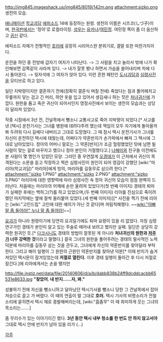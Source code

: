 http://img845.imageshack.us/img845/8019/142m.png
attachment:sizko.png
생전의 모습.

[[애니메이션]] [[학교괴담]] [[에피소드]] 14에 등장하는 원령. 생전의 이름은 시즈코(しづ子)이며, [[한국]]판에서는 '정아'로 로컬라이징. [[성우]]는 [[유카나]]/[[여민정]]. 여민정 쪽이 좀 더 음산하고 [[귀신]] 같다.

에피소드 자체가 전형적인 [[호러]]에 굉장히 시리어스한 분위기로, 결말 또한 마찬가지이다.

운전을 하던 중 전방에 갑자기 여자가 나타난다. -> 그 사람을 치고 놀라서 밖에 나가 확인해보면 감쪽같이 사라져 있다. -> 내가 잘못 봤나 하면서 가슴을 쓸어내리며 차에 다시 돌아온다. -> 뒷자석에 그 여자가 앉아 있다. 이런 흔한 패턴인 [[도시괴담]]과 [[심령사진]]을 모티브로 하고 있다.

일단 지박령이지만 결혼하기 전에(정확히 결혼식 며칠 전에) 죽었다는 점과 풀어헤치고 무릎까지 닿는 검고 긴 머리, 하얀 옷을 입고 있어서 생김새나 하는 짓은 [[처녀귀신]]에 가깝다. 원한을 품고 죽은 귀신이 되어서인지 영정사진에서 보이는 생전의 모습과는 상당히 달라져 있었다.

작중 시점에서 3년 전, 건널목에서 뺑소니 교통사고로 죽어 지박령이 되었다.[* 사고를 낸 [택시] 운전기사는 그녀를 병원에 데려다주려 했는데 책임이 모두 자기에게 돌아올까봐 두려워 다시 길에다 내버리고 그대로 도망쳤다. 그 때 잠시 택시 운전기사가 그녀를 자신이 운전하던 택시에 태웠는데, 어쩌다가 약혼반지가 손가락에서 빠져 그 택시에 그대로 남아있었다. 정아의 어머니 말로는 그 약혼[반지]가 조금 헐렁했었던 탓에 남편 될 사람이 맞는 걸로 바꾸자고 했으나 정아 본인이 거절했다고.] [[나해미]]와 친구들 이전에도 본 사람이 몇 명인가 있었던 모양. 그러던 중 우연찮게 [[오경태]]가 이 근처에서 귀신이 목격된다는 소문을 듣고 작정하고 찍은 심령사진이 원인이 되어 영감이 강했던 [wiki:"마리아(학교괴담)" 마리아]에게 빙의, 마리아를 길동무로 삼으려 한다.[* attachment:"sizko 1.PNG" attachment:"sizko 2.PNG" attachment:"sizko 3.PNG" 마리아에 대한 영향력에 따라 심령사진 속 정아 귀신의 모습이 점점 완벽히 드러난다. 처음에는 마리아의 어깨에 손만 올려져 있었다가(첫 번째 이미지) 경태의 퇴마가 실패한 후에는 백허그(?)를 하고 있었으며,(두 번째 이미지) 리아를 진심으로 죽이려 했던 마지막에는 옆에 찰싹 들러붙어 있었다.(세 번째 이미지)][* 사진을 찍기 전에 리아는 [wiki:"고인드립" 고인에 대한 예의가 아닌 것 같다]며 꺼림칙해했다. ~~[[wiki:"아빠 말 좀 들어라!" 누나 말 좀 들어라!]]~~]

[[요괴]]가 아니라 원령이기에 당연히 요괴일기에도 퇴마 요령이 있을 리 없었다. 자칭 심령연구가인 경태가 본인이 알고 있는 주술로 떼어내 보려고 했지만 실패. 일단은 상당히 강력한 원귀인 듯.[* [[다크시니]]도 경태의 방법이 잘못된 게 아니라 '''처녀귀신의 원한과 [[저주]]가 너무 강력한 것'''이라고 말했다.] 결국 그녀의 원한을 풀어주려는 경태의 필사적인 노력 덕분에 마리아를 길동무 삼는 것을 관두고, 그녀에게 자신의 약혼반지를 찾아달라 부탁한다. 그리고 해미 일행이 그 원한의 근원인 약혼반지를 찾아낸 덕분[* 이때 반지가 숨겨져있던 택시문이 잠겨있었는데 '''저절로 열린다.''' 이후 경태 일행이 돌아간 후 다시 저절로 잠긴다.]에 리아에게서는 손을 뗐지만

http://file.instiz.net/data/file/20140606/d/a/b/dabb838b24ff9dcddcacbb65531e8633.jpg
'''"찾았어. 내 반지......자, 봐."'''

성불하기 전에 자신을 뺑소니하고 달아났던 택시기사를 뺑소니 당한 그 건널목에서 잡아 저승으로 끌고 가 버렸다. 이 때의 연출이 말 그대로 '''호러.''' 택시 기사의 비명소리가 전철 소리에 묻히면서 택시 채로 증발해버리는데, [wiki:"흠좀무" 이 때 희미하게 웃는 그녀의 목소리는…….]

좀 무리수가 있는 이야기이긴 했다. '''3년 동안 택시 내부 청소를 한 번도 안 하지 않고서야''' 그대로 택시 안에 반지가 남아 있을 리가 (...)


[[각주]]
